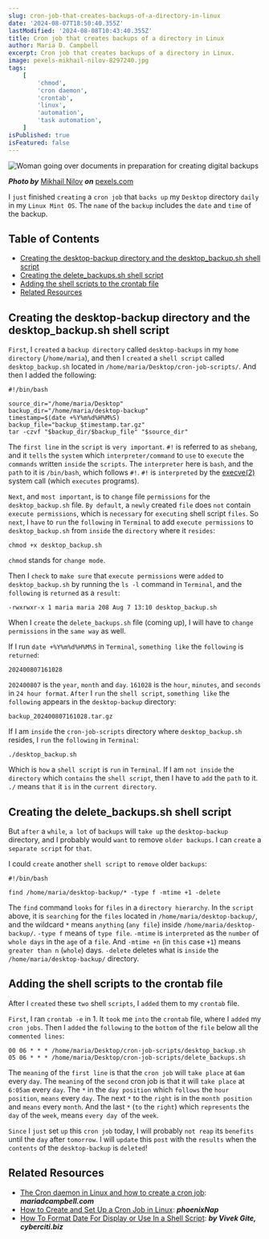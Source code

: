 ```yaml
---
slug: cron-job-that-creates-backups-of-a-directory-in-linux
date: '2024-08-07T18:50:40.355Z'
lastModified: '2024-08-08T10:43:40.355Z'
title: Cron job that creates backups of a directory in Linux
author: Maria D. Campbell
excerpt: Cron job that creates backups of a directory in Linux.
image: pexels-mikhail-nilov-8297240.jpg
tags:
    [
        'chmod',
        'cron daemon',
        'crontab',
        'linux',
        'automation',
        'task automation',
    ]
isPublished: true
isFeatured: false
---
```


![Woman going over documents in preparation for creating digital backups](pexels-mikhail-nilov-8297240.jpg)

**_Photo by_** [Mikhail Nilov](https://www.pexels.com/@mikhail-nilov/) **_on_**
[pexels.com](https://www.pexels.com/photo/an-exhausted-woman-reading-documents-8297240/)

I `just` finished `creating` a `cron job` that `backs up` my `Desktop` directory
`daily` in my `Linux Mint OS`. The `name` of the `backup` includes the `date`
and `time` of the backup.

## Table of Contents

-   [Creating the desktop-backup directory and the desktop_backup.sh shell script](#creating-the-desktop-backup-directory-and-the-desktop-backupsh-shell-script)
-   [Creating the delete_backups.sh shell script](#creating-the-delete-backupssh-shell-script)
-   [Adding the shell scripts to the crontab file](#adding-the-shell-scripts-to-the-crontab-file)
-   [Related Resources](#related-resources)

## Creating the desktop-backup directory and the desktop_backup.sh shell script

`First`, I `created` a `backup directory` called `desktop-backups` in my
`home directory` (`/home/maria`), and then I `created` a `shell script` called
`desktop_backup.sh` located in `/home/maria/Desktop/cron-job-scripts/`. And then
I added the following:

```shell
#!/bin/bash

source_dir="/home/maria/Desktop"
backup_dir="/home/maria/desktop-backup"
timestamp=$(date +%Y%m%d%H%M%S)
backup_file="backup_$timestamp.tar.gz"
tar -czvf "$backup_dir/$backup_file" "$source_dir"
```

The `first line` in the `script` is `very important`. `#!` is referred to as
`shebang`, and it `tells` the `system` which `interpreter/command` to `use` to
`execute` the `commands` written `inside` the `scripts`. The `interpreter` here
is `bash`, and the `path` to it is `/bin/bash`, which follows `#!`. `#!` is
`interpreted` by the [execve(2)](https://linux.die.net/man/2/execve) system call
(which `executes` programs).

`Next`, and `most important`, is to `change` file `permissions` for the
`desktop_backup.sh` file. `By default`, a `newly` created `file` does `not`
contain `execute permissions`, which is `necessary` for `executing` shell script
`files`. So `next`, I `have` to `run` the `following` in `Terminal` to add
`execute permissions` to `desktop_backup.sh` from `inside` the `directory` where
it `resides`:

```shell
chmod +x desktop_backup.sh
```

`chmod` stands for `change mode`.

Then I `check` to `make sure` that `execute permissions` were `added` to
`desktop_backup.sh` by running the `ls -l` command in `Terminal`, and the
`following` is `returned` as a `result`:

```shell
-rwxrwxr-x 1 maria maria 208 Aug 7 13:10 desktop_backup.sh
```

When I `create` the `delete_backups.sh` file (coming up), I will have to
`change permissions` in the `same way` as well.

If I run `date +%Y%m%d%H%M%S` in `Terminal`, `something like` the `following` is
`returned`:

```shell
202400807161028
```

`202400807` is the `year`, `month` and `day`. `161028` is the `hour`, `minutes`,
and `seconds` in `24 hour format`. `After` I `run` the `shell script`,
`something like` the `following` appears in the `desktop-backup` directory:

```shell
backup_202400807161028.tar.gz
```

If I am `inside` the `cron-job-scripts` directory where `desktop_backup.sh`
resides, I `run` the `following` in `Terminal`:

```shell
./desktop_backup.sh
```

Which is `how` a `shell script` is `run` in `Terminal`. If I am `not inside` the
`directory` which `contains` the `shell script`, then I have to `add` the `path`
to it. `./` means `that` it `is` in the `current directory`.

## Creating the delete_backups.sh shell script

But `after` a `while`, `a lot` of `backups` will `take up` the `desktop-backup`
directory, and I probably would `want` to remove `older backups`. I can `create`
a `separate script` for `that`.

I could `create` another `shell script` to `remove` older `backups`:

```shell
#!/bin/bash

find /home/maria/desktop-backup/* -type f -mtime +1 -delete
```

The `find` command `looks` for `files` in a `directory hierarchy`. In the
`script` above, it is `searching` for the `files` located in
`/home/maria/desktop-backup/`, and the wildcard `*` means `anything`
(`any file`) inside `/home/maria/desktop-backup/`. `-type f` means of
`type file`. `-mtime` is `interpreted` as the `number` of `whole days` in the
`age` of a `file`. And `-mtime +n` (in `this` case `+1`) means `greater than n`
(`whole`) days. `-delete` deletes what is `inside` the
`/home/maria/desktop-backup/` directory.

## Adding the shell scripts to the crontab file

After I `created` these `two` shell `scripts`, I `added` them to my `crontab`
file.

`First`, I ran `crontab -e` in 1. It `took` me `into` the `crontab` file, where
I `added` my `cron jobs`. Then I `added` the `following` to the `bottom` of the
`file` below all the `commented lines`:

```shell
00 06 * * * /home/maria/Desktop/cron-job-scripts/desktop_backup.sh
05 06 * * * /home/maria/Desktop/cron-job-scripts/delete_backups.sh
```

The `meaning` of the `first line` is that the `cron job` will `take place` at
`6am` every `day`. The `meaning` of the `second` cron job is that it will
`take place` at `6:05am` every `day`. The `*` in the `day position` which
`follows` the `hour position`, `means` every `day`. The next `*` to the `right`
is in the `month position` and `means` every `month`. And the last `*` (`to` the
`right`) which `represents` the `day` of the `week`, means `every day `of the
`week`.

`Since` I `just` set `up` this `cron job` today, I will probably `not reap` its
`benefits` until the `day` after `tomorrow`. I will `update` this `post` with
the `results` when the `contents` of the `desktop-backup` is `deleted`!

## Related Resources

-   [The Cron daemon in Linux and how to create a cron job](/blog/the-cron-daemon-in-linux-and-how-to-create-a-cron-job):
    **_mariadcampbell.com_**
-   [How to Create and Set Up a Cron Job in Linux](https://phoenixnap.com/kb/set-up-cron-job-linux):
    **_phoenixNap_**
-   [How To Format Date For Display or Use In a Shell Script](https://www.cyberciti.biz/faq/linux-unix-formatting-dates-for-display/):
    **_by Vivek Gite, cyberciti.biz_**
